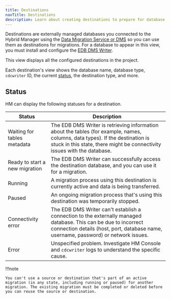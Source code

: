 ```yaml
---
title: Destinations
navTitle: Destinations
description: Learn about creating destinations to prepare for database migrations to PG AI Hybrid Manager.
---
```


Destinations are externally managed databases you connected to the Hybrid Manager using the [Data Migration Service or DMS](../../../../migration-etl/data-migration-service/) so you can use them as destinations for migrations. For a database to appear in this view, you must install and configure the [EDB DMS Writer](../../../../migration-etl/data-migration-service/getting_started/installing2). 

This view displays all the configured destinations in the project.

Each destination's view shows the database name, database type, `cdcwriter` ID, the current [status](destinations.mdx#status), the destination type, and more.

## Status

HM can display the following statuses for a destination.

| Status                         | Description                                                                                                                                                                                               |
| ------------------------------ | --------------------------------------------------------------------------------------------------------------------------------------------------------------------------------------------------------- |
| Waiting for tables metadata    | The EDB DMS Writer is retrieving information about the tables (for example, names, columns, data types). If the destination is stuck in this state, there might be connectivity issues with the database. |
| Ready to start a new migration | The EDB DMS Writer can successfully access the destination database, and you can use it for a migration.                                                                                                  |
| Running                        | A migration process using this destination is currently active and data is being transferred.                                                                                                             |
| Paused                         | An ongoing migration process that's using this destination was temporarily stopped.                                                                                                                       |
| Connectivity error             | The EDB DMS Writer can't establish a connection to the externally managed database. This can be due to incorrect connection details (host, port, database name, username, password) or network issues.    |
| Error                          | Unspecified problem. Investigate HM Console and `cdcwriter` logs to understand the specific cause.                                                                                                            |

!!!note

    You can't use a source or destination that's part of an active migration (in any state, including running or paused) for another migration. The existing migration must be completed or deleted before you can reuse the source or destination.
